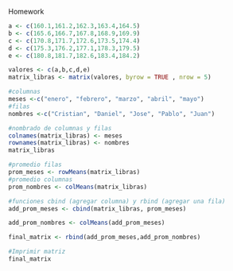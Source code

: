 

Homework

```r

a <- c(160.1,161.2,162.3,163.4,164.5)
b <- c(165.6,166.7,167.8,168.9,169.9)
c <- c(170.8,171.7,172.6,173.5,174.4)
d <- c(175.3,176.2,177.1,178.3,179.5)
e <- c(180.8,181.7,182.6,183.4,184.2)

valores <- c(a,b,c,d,e)
matrix_libras <- matrix(valores, byrow = TRUE , nrow = 5)

#columnas
meses <-c("enero", "febrero", "marzo", "abril", "mayo")
#filas
nombres <-c("Cristian", "Daniel", "Jose", "Pablo", "Juan")

#nombrado de columnas y filas
colnames(matrix_libras) <- meses
rownames(matrix_libras) <- nombres
matrix_libras

#promedio filas
prom_meses <- rowMeans(matrix_libras)
#promedio columnas
prom_nombres <- colMeans(matrix_libras)

#funciones cbind (agregar columna) y rbind (agregar una fila)
add_prom_meses <- cbind(matrix_libras, prom_meses)

add_prom_nombres <- colMeans(add_prom_meses)

final_matrix <- rbind(add_prom_meses,add_prom_nombres)

#Imprimir matriz
final_matrix



```

